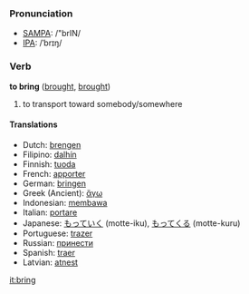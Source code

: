 === Pronunciation ===
*[[w:SAMPA|SAMPA]]: /"brIN/
*[[w:IPA|IPA]]: /ˈbrɪŋ/

=== Verb ===

'''to bring''' ([[brought]], [[brought]])

# to transport toward somebody/somewhere

==== Translations ====
*Dutch: [[brengen]]
*Filipino: [[dalhín]]
*Finnish: [[tuoda]]
*French: [[apporter]]
*German: [[bringen]]
*Greek (Ancient): [[ἄγω]]
*Indonesian: [[bawa|membawa]]
*Italian: [[portare]]
*Japanese: [[もっていく]] (motte-iku), [[もってくる]] (motte-kuru)
*Portuguese: [[trazer]]
*Russian: [[принести]]
*Spanish: [[traer]]
*Latvian: [[atnest]]

[[it:bring]]